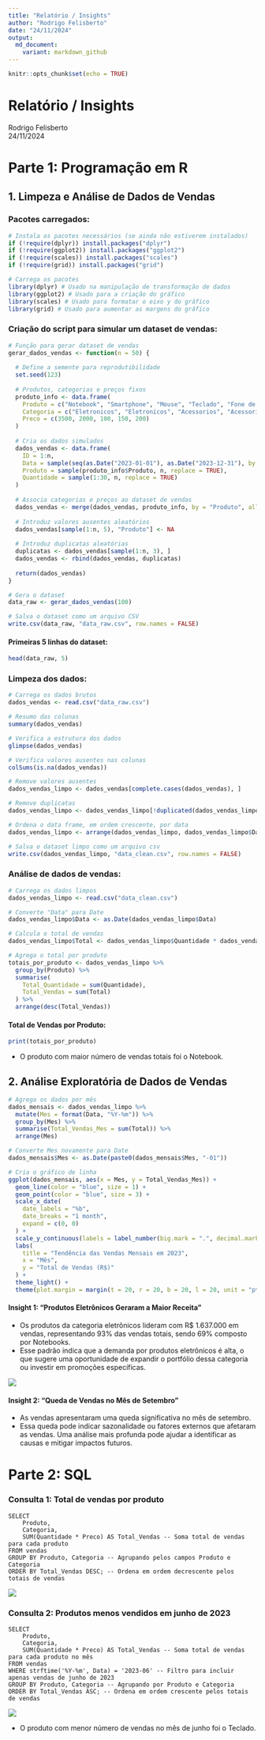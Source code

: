 ```yaml
---
title: "Relatório / Insights"
author: "Rodrigo Felisberto"
date: "24/11/2024"
output: 
  md_document:
    variant: markdown_github
---
```


```r
knitr::opts_chunk$set(echo = TRUE)
```

# Relatório / Insights

Rodrigo Felisberto\
24/11/2024

# Parte 1: Programação em R

## 1. Limpeza e Análise de Dados de Vendas

### Pacotes carregados:

```r
# Instala os pacotes necessários (se ainda não estiverem instalados)
if (!require(dplyr)) install.packages("dplyr")
if (!require(ggplot2)) install.packages("ggplot2")
if (!require(scales)) install.packages("scales")
if (!require(grid)) install.packages("grid")

# Carrega os pacotes
library(dplyr) # Usado na manipulação de transformação de dados
library(ggplot2) # Usado para a criação do gráfico
library(scales) # Usado para formatar o eixo y do gráfico
library(grid) # Usado para aumentar as margens do gráfico
```

### Criação do script para simular um dataset de vendas:

```r
# Função para gerar dataset de vendas
gerar_dados_vendas <- function(n = 50) {
  
  # Define a semente para reprodutibilidade
  set.seed(123)
  
  # Produtos, categorias e preços fixos
  produto_info <- data.frame(
    Produto = c("Notebook", "Smartphone", "Mouse", "Teclado", "Fone de Ouvido"),
    Categoria = c("Eletronicos", "Eletronicos", "Acessorios", "Acessorios", "Acessorios"),
    Preco = c(3500, 2000, 100, 150, 200)
  )
  
  # Cria os dados simulados
  dados_vendas <- data.frame(
    ID = 1:n,
    Data = sample(seq(as.Date("2023-01-01"), as.Date("2023-12-31"), by = "day"), n, replace = TRUE),
    Produto = sample(produto_info$Produto, n, replace = TRUE),
    Quantidade = sample(1:30, n, replace = TRUE)
  )
  
  # Associa categorias e preços ao dataset de vendas
  dados_vendas <- merge(dados_vendas, produto_info, by = "Produto", all.x = TRUE)
  
  # Introduz valores ausentes aleatórios
  dados_vendas[sample(1:n, 5), "Produto"] <- NA
  
  # Introduz duplicatas aleatórias
  duplicatas <- dados_vendas[sample(1:n, 3), ]
  dados_vendas <- rbind(dados_vendas, duplicatas)
  
  return(dados_vendas)
}

# Gera o dataset
data_raw <- gerar_dados_vendas(100)

# Salva o dataset como um arquivo CSV
write.csv(data_raw, "data_raw.csv", row.names = FALSE)
```

#### Primeiras 5 linhas do dataset:

```r
head(data_raw, 5)
```

### Limpeza dos dados:

```r
# Carrega os dados brutos
dados_vendas <- read.csv("data_raw.csv")

# Resumo das colunas
summary(dados_vendas)

# Verifica a estrutura dos dados
glimpse(dados_vendas)

# Verifica valores ausentes nas colunas
colSums(is.na(dados_vendas))

# Remove valores ausentes
dados_vendas_limpo <- dados_vendas[complete.cases(dados_vendas), ]

# Remove duplicatas
dados_vendas_limpo <- dados_vendas_limpo[!duplicated(dados_vendas_limpo), ]

# Ordena o data frame, em ordem crescente, por data
dados_vendas_limpo <- arrange(dados_vendas_limpo, dados_vendas_limpo$Data)

# Salva o dataset limpo como um arquivo csv
write.csv(dados_vendas_limpo, "data_clean.csv", row.names = FALSE)
```

### Análise de dados de vendas:

```r
# Carrega os dados limpos
dados_vendas_limpo <- read.csv("data_clean.csv")

# Converte "Data" para Date
dados_vendas_limpo$Data <- as.Date(dados_vendas_limpo$Data)

# Calcula o total de vendas
dados_vendas_limpo$Total <- dados_vendas_limpo$Quantidade * dados_vendas_limpo$Preco

# Agrega o total por produto
totais_por_produto <- dados_vendas_limpo %>%
  group_by(Produto) %>%
  summarise(
    Total_Quantidade = sum(Quantidade),
    Total_Vendas = sum(Total)
  ) %>% 
  arrange(desc(Total_Vendas))
```

#### Total de Vendas por Produto:

```r
print(totais_por_produto)
```

-   O produto com maior número de vendas totais foi o Notebook.

## 2. Análise Exploratória de Dados de Vendas

```r
# Agrega os dados por mês
dados_mensais <- dados_vendas_limpo %>%
  mutate(Mes = format(Data, "%Y-%m")) %>%
  group_by(Mes) %>%
  summarise(Total_Vendas_Mes = sum(Total)) %>%
  arrange(Mes)

# Converte Mes novamente para Date
dados_mensais$Mes <- as.Date(paste0(dados_mensais$Mes, "-01"))

# Cria o gráfico de linha
ggplot(dados_mensais, aes(x = Mes, y = Total_Vendas_Mes)) +
  geom_line(color = "blue", size = 1) +
  geom_point(color = "blue", size = 3) +
  scale_x_date(
    date_labels = "%b",
    date_breaks = "1 month",
    expand = c(0, 0)
  ) +
  scale_y_continuous(labels = label_number(big.mark = ".", decimal.mark = ",")) +
  labs(
    title = "Tendência das Vendas Mensais em 2023",
    x = "Mês",
    y = "Total de Vendas (R$)"
  ) +
  theme_light() +
  theme(plot.margin = margin(t = 20, r = 20, b = 20, l = 20, unit = "pt"))
```

#### Insight 1: "Produtos Eletrônicos Geraram a Maior Receita"

-   Os produtos da categoria eletrônicos lideram com R\$ 1.637.000 em vendas, representando 93% das vendas totais, sendo 69% composto por Notebooks.
-   Esse padrão indica que a demanda por produtos eletrônicos é alta, o que sugere uma oportunidade de expandir o portfólio dessa categoria ou investir em promoções específicas.

![](relatorio_insights_files/tabela_frequencia_relativa.png)

#### Insight 2: "Queda de Vendas no Mês de Setembro"

-   As vendas apresentaram uma queda significativa no mês de setembro.
-   Essa queda pode indicar sazonalidade ou fatores externos que afetaram as vendas. Uma análise mais profunda pode ajudar a identificar as causas e mitigar impactos futuros.

# Parte 2: SQL

### Consulta 1: Total de vendas por produto

```         
SELECT 
    Produto, 
    Categoria, 
    SUM(Quantidade * Preco) AS Total_Vendas -- Soma total de vendas para cada produto
FROM vendas
GROUP BY Produto, Categoria -- Agrupando pelos campos Produto e Categoria
ORDER BY Total_Vendas DESC; -- Ordena em ordem decrescente pelos totais de vendas
```

![](relatorio_insights_files/consulta_1.png)

### Consulta 2: Produtos menos vendidos em junho de 2023

```         
SELECT 
    Produto, 
    Categoria, 
    SUM(Quantidade * Preco) AS Total_Vendas -- Soma total de vendas para cada produto no mês
FROM vendas
WHERE strftime('%Y-%m', Data) = '2023-06' -- Filtro para incluir apenas vendas de junho de 2023
GROUP BY Produto, Categoria -- Agrupando por Produto e Categoria
ORDER BY Total_Vendas ASC; -- Ordena em ordem crescente pelos totais de vendas
```

![](relatorio_insights_files/consulta_2.png)

-   O produto com menor número de vendas no mês de junho foi o Teclado.
